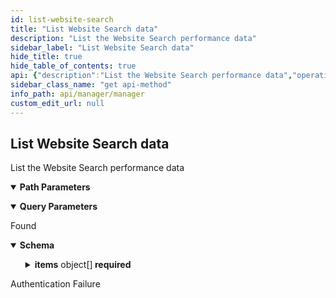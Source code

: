 ```yaml
---
id: list-website-search
title: "List Website Search data"
description: "List the Website Search performance data"
sidebar_label: "List Website Search data"
hide_title: true
hide_table_of_contents: true
api: {"description":"List the Website Search performance data","operationId":"listWebsiteSearch","parameters":[{"description":"The website URL, url-encoded.","in":"path","name":"website","required":true,"schema":{"type":"string"}},{"description":"The cursor","in":"query","name":"cursor","required":false,"schema":{"type":"string"}},{"description":"The start date, inclusive, in yyyy-MM-dd format.","in":"query","name":"since","required":true,"schema":{"type":"string"}},{"description":"The end date, inclusive, in yyyy-MM-dd format.","in":"query","name":"until","required":true,"schema":{"type":"string"}},{"description":"The dimensions, e.g. `query`, `page`. Must repeat for each dimension.","in":"query","name":"dimensions","required":true,"schema":{"type":"array","items":{"type":"string"}},"style":"form"},{"description":"The Google access token, must have access to the Google Search Console scope","in":"query","name":"google_access_token","required":true,"schema":{"type":"string"}},{"description":"The maximum number of results","in":"query","name":"limit","required":false,"schema":{"type":"integer","default":10}}],"responses":{"200":{"content":{"application/json":{"schema":{"type":"object","description":"A page object with links to move to other pages and the list of objects.","properties":{"first":{"type":"string","description":"The link to the first page.","nullable":true},"items":{"type":"array","description":"An array of objects.","items":{"type":"object","description":"Search Data","properties":{"clicks":{"type":"integer","format":"int32","description":"Number of clicks."},"ctr":{"type":"number","format":"double","description":"CTR."},"id":{"type":"integer","format":"int64","description":"The id: it's now a unique id, but a row index."},"impressions":{"type":"integer","format":"int32","description":"Number of impressions."},"keys":{"type":"array","description":"The keys for the current data, matching the provided `dimensions` in the query.","items":{"type":"string","description":"The keys for the current data, matching the provided `dimensions` in the query."}},"position":{"type":"number","format":"double","description":"Position."},"score":{"type":"number","format":"double","description":"A score to spot traffic opportunities, from 0.0 to 1.0 (the higher the better). The score is based on the traffic data."}},"required":["clicks","ctr","id","impressions","keys","position","score"],"title":"WebsiteSearch"}},"last":{"type":"string","description":"The link to the last page.","nullable":true},"next":{"type":"string","description":"The link to the next page or `null` if there's no page.","nullable":true},"prev":{"type":"string","description":"The link to the previous page or `null` if there's no page.","nullable":true},"self":{"type":"string","description":"The link to the current page.","nullable":true}},"required":["first","items","last","next","prev","self"],"title":"PageWebsiteSearch"}}},"description":"Found"},"401":{"description":"Authentication Failure"}},"tags":["Google Search Console"],"method":"get","path":"/ext/google/searchconsole/websites/{website}/searches","servers":[{"url":"https://api.wordlift.io"}],"securitySchemes":{"ApiKey":{"description":"`Key {your key}`","in":"header","name":"Authorization","type":"apiKey"},"OAuth2":{"flows":{"authorizationCode":{"authorizationUrl":"https://s.wordlift.io/oauth/authorize/","scopes":{"basic":"basic scope"},"tokenUrl":"https://s.wordlift.io/oauth/token/"}},"type":"oauth2"}},"info":{"contact":{"email":"hello@wordlift.io","name":"WordLift","url":"https://wordlift.io"},"description":"Subscription management and related services.","license":{"name":"(c) copyright 2022-present WordLift","url":"https://wordlift.io"},"termsOfService":"https://wordlift.io/terms-of-service/","title":"Manager","version":"1.0"},"postman":{"name":"List Website Search data","description":{"content":"List the Website Search performance data","type":"text/plain"},"url":{"path":["ext","google","searchconsole","websites",":website","searches"],"host":["{{baseUrl}}"],"query":[{"disabled":false,"description":{"content":"The cursor","type":"text/plain"},"key":"cursor","value":""},{"disabled":false,"description":{"content":"(Required) The start date, inclusive, in yyyy-MM-dd format.","type":"text/plain"},"key":"since","value":""},{"disabled":false,"description":{"content":"(Required) The end date, inclusive, in yyyy-MM-dd format.","type":"text/plain"},"key":"until","value":""},{"disabled":false,"description":{"content":"(Required) The dimensions, e.g. `query`, `page`. Must repeat for each dimension.","type":"text/plain"},"key":"dimensions","value":""},{"disabled":false,"description":{"content":"(Required) The Google access token, must have access to the Google Search Console scope","type":"text/plain"},"key":"google_access_token","value":""},{"disabled":false,"description":{"content":"The maximum number of results","type":"text/plain"},"key":"limit","value":""}],"variable":[{"disabled":false,"description":{"content":"(Required) The website URL, url-encoded.","type":"text/plain"},"type":"any","value":"","key":"website"}]},"header":[{"key":"Accept","value":"application/json"}],"method":"GET"}}
sidebar_class_name: "get api-method"
info_path: api/manager/manager
custom_edit_url: null
---
```



## List Website Search data



List the Website Search performance data

<details style={{"marginBottom":"1rem"}} data-collapsed={false} open={true}><summary style={{}}><strong>Path Parameters</strong></summary><div><ul><ParamsItem className={"paramsItem"} param={{"description":"The website URL, url-encoded.","in":"path","name":"website","required":true,"schema":{"type":"string"}}}></ParamsItem></ul></div></details><details style={{"marginBottom":"1rem"}} data-collapsed={false} open={true}><summary style={{}}><strong>Query Parameters</strong></summary><div><ul><ParamsItem className={"paramsItem"} param={{"description":"The cursor","in":"query","name":"cursor","required":false,"schema":{"type":"string"}}}></ParamsItem><ParamsItem className={"paramsItem"} param={{"description":"The start date, inclusive, in yyyy-MM-dd format.","in":"query","name":"since","required":true,"schema":{"type":"string"}}}></ParamsItem><ParamsItem className={"paramsItem"} param={{"description":"The end date, inclusive, in yyyy-MM-dd format.","in":"query","name":"until","required":true,"schema":{"type":"string"}}}></ParamsItem><ParamsItem className={"paramsItem"} param={{"description":"The dimensions, e.g. `query`, `page`. Must repeat for each dimension.","in":"query","name":"dimensions","required":true,"schema":{"type":"array","items":{"type":"string"}},"style":"form"}}></ParamsItem><ParamsItem className={"paramsItem"} param={{"description":"The Google access token, must have access to the Google Search Console scope","in":"query","name":"google_access_token","required":true,"schema":{"type":"string"}}}></ParamsItem><ParamsItem className={"paramsItem"} param={{"description":"The maximum number of results","in":"query","name":"limit","required":false,"schema":{"type":"integer","default":10}}}></ParamsItem></ul></div></details><div><ApiTabs><TabItem label={"200"} value={"200"}><div>

Found

</div><div><MimeTabs schemaType={"response"}><TabItem label={"application/json"} value={"application/json"}><SchemaTabs><TabItem label={"Schema"} value={"Schema"}><details style={{}} data-collapsed={false} open={true}><summary style={{"textAlign":"left"}}><strong>Schema</strong></summary><div style={{"textAlign":"left","marginLeft":"1rem"}}></div><ul style={{"marginLeft":"1rem"}}><SchemaItem collapsible={false} name={"first"} required={false} schemaName={"string"} qualifierMessage={undefined} schema={{"type":"string","description":"The link to the first page.","nullable":true}}></SchemaItem><SchemaItem collapsible={true} className={"schemaItem"}><details style={{}}><summary style={{}}><strong>items</strong><span style={{"opacity":"0.6"}}> object[]</span><strong style={{"fontSize":"var(--ifm-code-font-size)","color":"var(--openapi-required)"}}> required</strong></summary><div style={{"marginLeft":"1rem"}}><div style={{"marginTop":".5rem","marginBottom":".5rem"}}>

An array of objects.

</div><li><div style={{"fontSize":"var(--ifm-code-font-size)","opacity":"0.6","marginLeft":"-.5rem","paddingBottom":".5rem"}}>Array [</div></li><SchemaItem collapsible={false} name={"clicks"} required={false} schemaName={"int32"} qualifierMessage={undefined} schema={{"type":"integer","format":"int32","description":"Number of clicks."}}></SchemaItem><SchemaItem collapsible={false} name={"ctr"} required={false} schemaName={"double"} qualifierMessage={undefined} schema={{"type":"number","format":"double","description":"CTR."}}></SchemaItem><SchemaItem collapsible={false} name={"id"} required={false} schemaName={"int64"} qualifierMessage={undefined} schema={{"type":"integer","format":"int64","description":"The id: it's now a unique id, but a row index."}}></SchemaItem><SchemaItem collapsible={false} name={"impressions"} required={false} schemaName={"int32"} qualifierMessage={undefined} schema={{"type":"integer","format":"int32","description":"Number of impressions."}}></SchemaItem><SchemaItem collapsible={false} name={"keys"} required={false} schemaName={"string[]"} qualifierMessage={undefined} schema={{"type":"array","description":"The keys for the current data, matching the provided `dimensions` in the query.","items":{"type":"string","description":"The keys for the current data, matching the provided `dimensions` in the query."}}}></SchemaItem><SchemaItem collapsible={false} name={"position"} required={false} schemaName={"double"} qualifierMessage={undefined} schema={{"type":"number","format":"double","description":"Position."}}></SchemaItem><SchemaItem collapsible={false} name={"score"} required={false} schemaName={"double"} qualifierMessage={undefined} schema={{"type":"number","format":"double","description":"A score to spot traffic opportunities, from 0.0 to 1.0 (the higher the better). The score is based on the traffic data."}}></SchemaItem><li><div style={{"fontSize":"var(--ifm-code-font-size)","opacity":"0.6","marginLeft":"-.5rem"}}>]</div></li></div></details></SchemaItem><SchemaItem collapsible={false} name={"last"} required={false} schemaName={"string"} qualifierMessage={undefined} schema={{"type":"string","description":"The link to the last page.","nullable":true}}></SchemaItem><SchemaItem collapsible={false} name={"next"} required={false} schemaName={"string"} qualifierMessage={undefined} schema={{"type":"string","description":"The link to the next page or `null` if there's no page.","nullable":true}}></SchemaItem><SchemaItem collapsible={false} name={"prev"} required={false} schemaName={"string"} qualifierMessage={undefined} schema={{"type":"string","description":"The link to the previous page or `null` if there's no page.","nullable":true}}></SchemaItem><SchemaItem collapsible={false} name={"self"} required={false} schemaName={"string"} qualifierMessage={undefined} schema={{"type":"string","description":"The link to the current page.","nullable":true}}></SchemaItem></ul></details></TabItem><TabItem label={"Example (from schema)"} value={"Example (from schema)"}><ResponseSamples responseExample={"{\n  \"first\": \"string\",\n  \"items\": [\n    {\n      \"clicks\": 0,\n      \"ctr\": 0,\n      \"id\": 0,\n      \"impressions\": 0,\n      \"keys\": [\n        \"string\"\n      ],\n      \"position\": 0,\n      \"score\": 0\n    }\n  ],\n  \"last\": \"string\",\n  \"next\": \"string\",\n  \"prev\": \"string\",\n  \"self\": \"string\"\n}"} language={"json"}></ResponseSamples></TabItem></SchemaTabs></TabItem></MimeTabs></div></TabItem><TabItem label={"401"} value={"401"}><div>

Authentication Failure

</div><div></div></TabItem></ApiTabs></div>
      